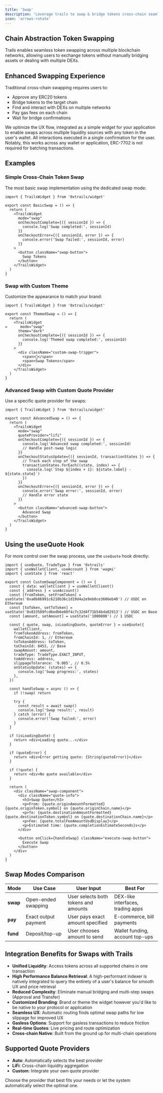 ```yaml
---
title: 'Swap'
description: 'Leverage trails to swap & bridge tokens cross-chain seamlessly for your app.'
icon: 'arrows-rotate'
---
```


## Chain Abstraction Token Swapping

Trails enables seamless token swapping across multiple blockchain networks, allowing users to exchange tokens without manually bridging assets or dealing with multiple DEXs.

## Enhanced Swapping Experience

Traditional cross-chain swapping requires users to:
- Approve any ERC20 tokens 
- Bridge tokens to the target chain
- Find and interact with DEXs on multiple networks
- Pay gas fees on each chain
- Wait for bridge confirmations

We optimize the UX flow, integrated as a simple widget for your application to enable swaps across multiple liquidity sources with any token in the user's wallet. All interactions executed in a single confirmation for the user. Notably, this works across any wallet or application, ERC-7702 is not required for batching transactions.

## Examples

### Simple Cross-Chain Token Swap

The most basic swap implementation using the dedicated swap mode:

```tsx
import { TrailsWidget } from '0xtrails/widget'

export const BasicSwap = () => {
  return (
    <TrailsWidget
      mode="swap"
      onCheckoutComplete={({ sessionId }) => {
        console.log('Swap completed:', sessionId)
      }}
      onCheckoutError={({ sessionId, error }) => {
        console.error('Swap failed:', sessionId, error)
      }}
    >
      <button className="swap-button">
        Swap Tokens
      </button>
    </TrailsWidget>
  )
}
```

### Swap with Custom Theme

Customize the appearance to match your brand:

```tsx
import { TrailsWidget } from '0xtrails/widget'

export const ThemedSwap = () => {
  return (
    <TrailsWidget
=      mode="swap"
      theme="dark"
      onCheckoutComplete={({ sessionId }) => {
        console.log('Themed swap completed:', sessionId)
      }}
    >
      <div className="custom-swap-trigger">
        <span>🔄</span>
        <span>Swap Tokens</span>
      </div>
    </TrailsWidget>
  )
}
```

### Advanced Swap with Custom Quote Provider

Use a specific quote provider for swaps:

```tsx
import { TrailsWidget } from '0xtrails/widget'

export const AdvancedSwap = () => {
  return (
    <TrailsWidget
      mode="swap"
      quoteProvider="lifi"
      onCheckoutComplete={({ sessionId }) => {
        console.log('Advanced swap completed:', sessionId)
        // Handle post-swap logic
      }}
      onCheckoutStatusUpdate={({ sessionId, transactionStates }) => {
        // Track each step of the swap
        transactionStates.forEach((state, index) => {
          console.log(`Step ${index + 1}: ${state.label} - ${state.state}`)
        })
      }}
      onCheckoutError={({ sessionId, error }) => {
        console.error('Swap error:', sessionId, error)
        // Handle error state
      }}
    >
      <button className="advanced-swap-button">
        Advanced Swap
      </button>
    </TrailsWidget>
  )
}
```

## Using the useQuote Hook

For more control over the swap process, use the `useQuote` hook directly:

```tsx
import { useQuote, TradeType } from '0xtrails'
import { useWalletClient, useAccount } from 'wagmi'
import { useState } from 'react'

export const CustomSwapComponent = () => {
  const { data: walletClient } = useWalletClient()
  const { address } = useAccount()
  const [fromToken, setFromToken] = useState('0xa0b86991c6218b36c1d19d4a2e9eb0ce3606eb48') // USDC on Ethereum
  const [toToken, setToToken] = useState('0x833589fcd6edb6e08f4c7c32d4f71b54bda02913') // USDC on Base
  const [amount, setAmount] = useState('1000000') // 1 USDC

  const { quote, swap, isLoadingQuote, quoteError } = useQuote({
    walletClient,
    fromTokenAddress: fromToken,
    fromChainId: 1, // Ethereum
    toTokenAddress: toToken,
    toChainId: 8453, // Base
    swapAmount: amount,
    tradeType: TradeType.EXACT_INPUT,
    toAddress: address,
    slippageTolerance: '0.005', // 0.5%
    onStatusUpdate: (states) => {
      console.log('Swap progress:', states)
    },
  })

  const handleSwap = async () => {
    if (!swap) return
    
    try {
      const result = await swap()
      console.log('Swap result:', result)
    } catch (error) {
      console.error('Swap failed:', error)
    }
  }

  if (isLoadingQuote) {
    return <div>Loading quote...</div>
  }

  if (quoteError) {
    return <div>Error getting quote: {String(quoteError)}</div>
  }

  if (!quote) {
    return <div>No quote available</div>
  }

  return (
    <div className="swap-component">
      <div className="quote-info">
        <h3>Swap Quote</h3>
        <p>From: {quote.originAmountFormatted} {quote.originToken.symbol} on {quote.originChain.name}</p>
        <p>To: {quote.destinationAmountFormatted} {quote.destinationToken.symbol} on {quote.destinationChain.name}</p>
        <p>Fee: {quote.totalFeeAmountUsdDisplay}</p>
        <p>Estimated time: {quote.completionEstimateSeconds}s</p>
      </div>
      
      <button onClick={handleSwap} className="execute-swap-button">
        Execute Swap
      </button>
    </div>
  )
}
```

## Swap Modes Comparison

| Mode | Use Case | User Input | Best For |
|------|----------|------------|----------|
| **swap** | Open-ended swapping | User selects both tokens and amounts | DEX-like interfaces, trading apps |
| **pay** | Exact output payment | User pays exact amount specified | E-commerce, bill payments |
| **fund** | Deposit/top-up | User chooses amount to send | Wallet funding, account top-ups |

## Integration Benefits for Swaps with Trails

- **Unified Liquidity**: Access tokens across all supported chains in one transaction
- **High Performance Balance Retrieval**: A high-performant indexer is natively integrated to query the entirety of a user's balance for smooth UX and price retrieval
- **Reduced Complexity**: Eliminate manual bridging and multi-step swaps (Approval and Transfer)
- **Customized Branding**: Brand or theme the widget however you'd like to be native to your protocol or application
- **Seamless UX**: Automatic routing finds optimal swap paths for low slippage for improved UX
- **Gasless Options**: Support for gasless transactions to reduce friction
- **Real-time Quotes**: Live pricing and route optimization
- **Cross-chain Native**: Built from the ground up for multi-chain operations

## Supported Quote Providers

- **Auto**: Automatically selects the best provider
- **LiFi**: Cross-chain liquidity aggregation
- **Custom**: Integrate your own quote provider

Choose the provider that best fits your needs or let the system automatically select the optimal one.

